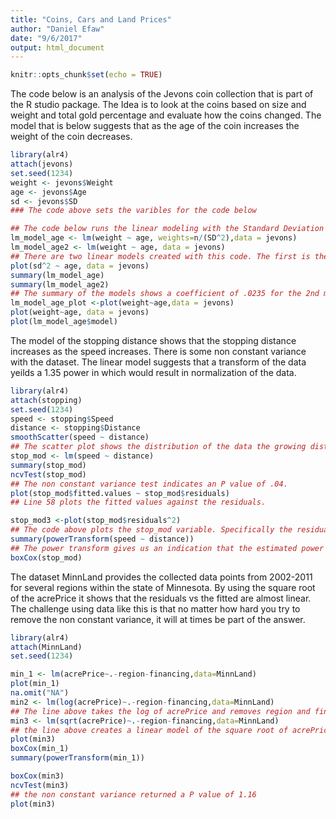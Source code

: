 ```yaml
---
title: "Coins, Cars and Land Prices"
author: "Daniel Efaw"
date: "9/6/2017"
output: html_document
---
```


```r
knitr::opts_chunk$set(echo = TRUE)
```



The code below is an analysis of the Jevons coin collection that is part of the R studio package. The Idea is to look at the coins based on size and weight and total gold percentage and evaluate how the coins changed. The model that is below suggests that as the age of the coin increases the weight of the coin decreases.

```r
library(alr4)
attach(jevons)
set.seed(1234)
weight <- jevons$Weight
age <- jevons$Age
sd <- jevons$SD
### The code above sets the varibles for the code below

## The code below runs the linear modeling with the Standard Deviation squared
lm_model_age <- lm(weight ~ age, weights=n/(SD^2),data = jevons)
lm_model_age2 <- lm(weight ~ age, data = jevons)
## There are two linear models created with this code. The first is the Standard Deviation squared and the second simply plots the weight against the age.
plot(sd^2 ~ age, data = jevons)
summary(lm_model_age)
summary(lm_model_age2)
## The summary of the models shows a coefficient of .0235 for the 2nd model with age
lm_model_age_plot <-plot(weight~age,data = jevons)
plot(weight~age, data = jevons)
plot(lm_model_age$model)
```


The model of the stopping distance shows that the stopping distance increases as the speed increases. There is some non constant variance with the dataset. The linear model suggests that a transform of the data yeilds a 1.35 power in which would result in normalization of the data. 

```r
library(alr4)
attach(stopping)
set.seed(1234)
speed <- stopping$Speed
distance <- stopping$Distance
smoothScatter(speed ~ distance)
## The scatter plot shows the distribution of the data the growing distance as speed increases. 
stop_mod <- lm(speed ~ distance)
summary(stop_mod)
ncvTest(stop_mod)
## The non constant variance test indicates an P value of .04.
plot(stop_mod$fitted.values ~ stop_mod$residuals)
## Line 58 plots the fitted values against the residuals.
```
```r
stop_mod3 <-plot(stop_mod$residuals^2)
## The code above plots the stop_mod variable. Specifically the residuals squared.
summary(powerTransform(speed ~ distance))
## The power transform gives us an indication that the estimated power to normality is 1.35
boxCox(stop_mod)
```

The dataset MinnLand provides the collected data points from 2002-2011 for several regions within the state of Minnesota. By using the square root of the acrePrice it shows that the residuals vs the fitted are almost linear. The challenge using data like this is that no matter how hard you try to remove the non constant variance,  it will at times be part of the answer.
```r
library(alr4)
attach(MinnLand)
set.seed(1234)

min_1 <- lm(acrePrice~.-region-financing,data=MinnLand)
plot(min_1)
na.omit("NA")
min2 <- lm(log(acrePrice)~.-region-financing,data=MinnLand)
## The line above takes the log of acrePrice and removes region and financing.
min3 <- lm(sqrt(acrePrice)~.-region-financing,data=MinnLand)
## the line above creates a linear model of the square root of acrePrice minus region and financing
plot(min3)
boxCox(min_1)
summary(powerTransform(min_1))
```
```r
boxCox(min3)
ncvTest(min3)
## the non constant variance returned a P value of 1.16
plot(min3)


```